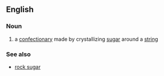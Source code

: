 ==English==

===Noun===
{{en-noun|sg=[[rock]] [[candy]]|-}}

#{{US}} a [[confectionary]] made by crystallizing [[sugar]] around a [[string]]

===See also===
*[[rock sugar]]